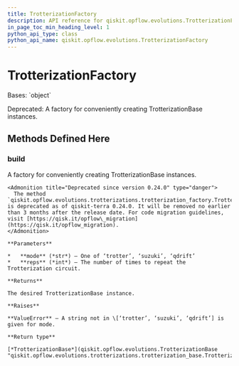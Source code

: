 ```yaml
---
title: TrotterizationFactory
description: API reference for qiskit.opflow.evolutions.TrotterizationFactory
in_page_toc_min_heading_level: 1
python_api_type: class
python_api_name: qiskit.opflow.evolutions.TrotterizationFactory
---
```


# TrotterizationFactory

<Class id="qiskit.opflow.evolutions.TrotterizationFactory" isDedicatedPage={true} github="https://github.com/qiskit/qiskit/tree/stable/0.24/qiskit/opflow/evolutions/trotterizations/trotterization_factory.py" signature="TrotterizationFactory">
  Bases: `object`

  Deprecated: A factory for conveniently creating TrotterizationBase instances.

  ## Methods Defined Here

  <span id="qiskit-opflow-evolutions-trotterizationfactory-build" />

  ### build

  <Function id="qiskit.opflow.evolutions.TrotterizationFactory.build" name="build" signature="static TrotterizationFactory.build(mode='trotter', reps=1)">
    A factory for conveniently creating TrotterizationBase instances.

    <Admonition title="Deprecated since version 0.24.0" type="danger">
      The method `qiskit.opflow.evolutions.trotterizations.trotterization_factory.TrotterizationFactory.build()` is deprecated as of qiskit-terra 0.24.0. It will be removed no earlier than 3 months after the release date. For code migration guidelines, visit [https://qisk.it/opflow\_migration](https://qisk.it/opflow_migration).
    </Admonition>

    **Parameters**

    *   **mode** (*str*) – One of ‘trotter’, ‘suzuki’, ‘qdrift’
    *   **reps** (*int*) – The number of times to repeat the Trotterization circuit.

    **Returns**

    The desired TrotterizationBase instance.

    **Raises**

    **ValueError** – A string not in \[‘trotter’, ‘suzuki’, ‘qdrift’] is given for mode.

    **Return type**

    [*TrotterizationBase*](qiskit.opflow.evolutions.TrotterizationBase "qiskit.opflow.evolutions.trotterizations.trotterization_base.TrotterizationBase")
  </Function>
</Class>

